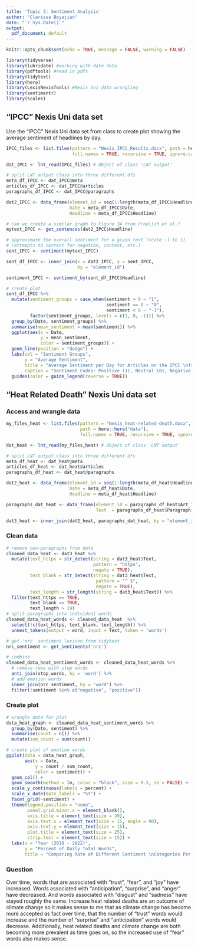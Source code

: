 ```yaml
---
title: 'Topic 3: Sentiment Analysis'
author: "Clarissa Boyajian"
date: "`r Sys.Date()`"
output:
  pdf_document: default
---
```


```r
knitr::opts_chunk$set(echo = TRUE, message = FALSE, warning = FALSE)

library(tidyverse)
library(lubridate) #working with date data
library(pdftools) #read in pdfs
library(tidytext)
library(here)
library(LexisNexisTools) #Nexis Uni data wrangling
library(sentimentr)
library(scales)
```


## “IPCC” Nexis Uni data set

Use the "IPCC" Nexis Uni data set from class to create plot showing the average sentiment of headlines by day.

```r
IPCC_files <- list.files(pattern = "Nexis_IPCC_Results.docx", path = here::here("data"),
                         full.names = TRUE, recursive = TRUE, ignore.case = TRUE)

dat_IPCC <- lnt_read(IPCC_files) # Object of class 'LNT output'

# split LNT output class into three different dfs
meta_df_IPCC <- dat_IPCC@meta
articles_df_IPCC <- dat_IPCC@articles
paragraphs_df_IPCC <- dat_IPCC@paragraphs

dat2_IPCC <- data_frame(element_id = seq(1:length(meta_df_IPCC$Headline)), 
                        Date = meta_df_IPCC$Date, 
                        Headline = meta_df_IPCC$Headline)

# can we create a similar graph to Figure 3A from Froelich et al.? 
mytext_IPCC <- get_sentences(dat2_IPCC$Headline)

# approximate the overall sentiment for a given text (scale -1 to 1)
# (attempts to correct for negation, context, etc.)
sent_IPCC <- sentiment(mytext_IPCC)

sent_df_IPCC <- inner_join(x = dat2_IPCC, y = sent_IPCC, 
                           by = "element_id")

sentiment_IPCC <- sentiment_by(sent_df_IPCC$Headline)

# create plot
sent_df_IPCC %>% 
  mutate(sentiment_groups = case_when(sentiment > 0 ~ "1",
                                      sentiment == 0 ~ "0",
                                      sentiment < 0 ~ "-1"),
         factor(sentiment_groups, levels = c(1, 0, -1))) %>% 
  group_by(Date, sentiment_groups) %>% 
  summarise(mean_sentiment = mean(sentiment)) %>% 
  ggplot(aes(x = Date,
             y = mean_sentiment, 
             color = sentiment_groups)) +
  geom_line(position = "dodge") +
  labs(col = "Sentiment Groups",
       y = "Average Sentiment",
       title = "Average Sentiment per Day for Articles on the IPCC \nfrom April 5 to April 11, 2022",
       caption = "Sentiment Codes: Positive (1), Neutral (0), Negative (-1)") +
  guides(color = guide_legend(reverse = TRUE))
```

## “Heat Related Death” Nexis Uni data set

### Access and wrangle data

```r
my_files_heat <- list.files(pattern = "Nexis_heat-related-death.docx", 
                            path = here::here("data"),
                            full.names = TRUE, recursive = TRUE, ignore.case = TRUE)

dat_heat <- lnt_read(my_files_heat) # Object of class 'LNT output'

# split LNT output class into three different dfs
meta_df_heat <- dat_heat@meta
articles_df_heat <- dat_heat@articles
paragraphs_df_heat <- dat_heat@paragraphs

dat2_heat <- data_frame(element_id = seq(1:length(meta_df_heat$Headline)), 
                        Date = meta_df_heat$Date, 
                        Headline = meta_df_heat$Headline)

paragraphs_dat_heat <- data_frame(element_id = paragraphs_df_heat$Art_ID, 
                                  Text  = paragraphs_df_heat$Paragraph)

dat3_heat <- inner_join(dat2_heat, paragraphs_dat_heat, by = "element_id")
```

### Clean data

```r
# remove non-paragraphs from data
cleaned_data_heat <- dat3_heat %>% 
  mutate(text_https = str_detect(string = dat3_heat$Text, 
                                 pattern = "https", 
                                 negate = TRUE),
         text_blank = str_detect(string = dat3_heat$Text,
                                  pattern = "^ $",
                                  negate = TRUE),
         text_length = str_length(string = dat3_heat$Text)) %>% 
  filter(text_https == TRUE,
         text_blank == TRUE,
         text_length > 19)
# split paragraphs into individual words
cleaned_data_heat_words <- cleaned_data_heat  %>%
  select(!c(text_https, text_blank, text_length)) %>% 
  unnest_tokens(output = word, input = Text, token = 'words')

# get 'nrc' sentiment lexicon from tidytext
nrc_sentiment <- get_sentiments('nrc')

# combine
cleaned_data_heat_sentiment_words <- cleaned_data_heat_words %>%
  # remove rows with stop words
  anti_join(stop_words, by = 'word') %>%
  # add emotion words
  inner_join(nrc_sentiment, by = 'word') %>% 
  filter(!sentiment %in% c("negative", "positive"))
```


### Create plot

```r
# wrangle data for plot
data_heat_graph <- cleaned_data_heat_sentiment_words %>% 
  group_by(Date, sentiment) %>% 
  summarise(count = n()) %>% 
  mutate(sum_count = sum(count))

# create plot of emotion words
ggplot(data = data_heat_graph,
       aes(x = Date, 
           y = count / sum_count,
           color = sentiment)) +
  geom_col() +
  geom_smooth(method = lm, color = "black", size = 0.5, se = FALSE) +
  scale_y_continuous(labels = percent) +
  scale_x_date(date_labels = "%Y") +
  facet_grid(~sentiment) +
  theme(legend.position = "none", 
        panel.grid.minor.x = element_blank(),
        axis.title = element_text(size = 20),
        axis.text.x = element_text(size = 15, angle = 90),
        axis.text.y = element_text(size = 15),
        plot.title = element_text(size = 25),
        strip.text = element_text(size = 15)) +
  labs(x = "Year (2018 - 2022)",
       y = "Percent of Daily Total Words",
       title = "Comparing Rate of Different Sentiment \nCategories Per Day Over Time")
```

### Question

Over time, words that are associated with "trust", "fear", and "joy" have increased. Words associated with "anticipation", "surprise", and "anger" have decreased. And words associated with "disgust" and "sadness" have stayed roughly the same. Increase heat related deaths are an outcome of climate change
so it makes sense to me that as climate change has become more accepted as fact over time, that the number of "trust" words would increase and the number of "surprise" and "anticipation" words would decrease. Additionally, heat related deaths and climate change are both becoming more prevalent as time goes on, so the increased use of "fear" words also makes sense. 



